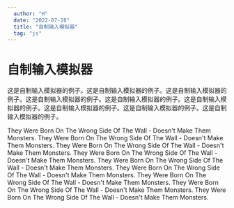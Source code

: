```yaml
---
  author: "H"
  date: "2022-07-28"
  title: "自制输入模拟器"
  tag: "js"
---
```



# 自制输入模拟器

这是自制输入模拟器的例子。这是自制输入模拟器的例子。这是自制输入模拟器的例子。这是自制输入模拟器的例子。这是自制输入模拟器的例子。这是自制输入模拟器的例子。这是自制输入模拟器的例子。这是自制输入模拟器的例子。这是自制输入模拟器的例子。

<InputMonitor>
  They Were Born On The Wrong Side Of The Wall - Doesn't Make Them Monsters. They Were Born On The Wrong Side Of The
  Wall - Doesn't Make Them Monsters. They Were Born On The Wrong Side Of The Wall - Doesn't Make Them Monsters. They
  Were Born On The Wrong Side Of The Wall - Doesn't Make Them Monsters. They Were Born On The Wrong Side Of The Wall -
  Doesn't Make Them Monsters. They Were Born On The Wrong Side Of The Wall - Doesn't Make Them Monsters. They Were Born
  On The Wrong Side Of The Wall - Doesn't Make Them Monsters. They Were Born On The Wrong Side Of The Wall - Doesn't
  Make Them Monsters. They Were Born On The Wrong Side Of The Wall - Doesn't Make Them Monsters.
</InputMonitor>
